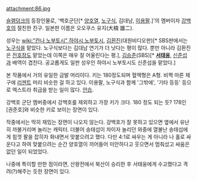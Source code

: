 attachment:86.jpg

[[슬램덩크]]의 등장인물로, '백호군단[* [[양호열]], [[노구식]], 김대남, [[이용팔]].]'의 멤버이자 [[강백호]]의 절친한 친구.
일본판 이름은 오오쿠스 유지(大楠 雄二).

성우는 [[wiki:"칸나 노부토시" 하야시 노부토시]], [[김환진]](대원비디오판)[* SBS판에서는 [[노구식]]을 맡았다. 노구식보다는 김대남 연기가 더 낫다는 평이 많다. 뿐만 아니라 김환진은 [[전호장]]도 맡았는데 이쪽은 매우 잘 어울린다는 평.], [[김승준]](SBS)[* '''[[서태웅]]''', [[신준섭]]과 배역이 겹친다. 공교롭게도 일판 성우인 하야시 노부토시도 신준섭을 맡았다.]

본 작품에서 거의 유일한 금발 머리이다. 키는 180정도되며 혈액형은 A형. 비쩍 마른 체구에 [[리젠트]] 머리 비슷한 걸 하고 있다. 이용팔, 노구식과 함께 '그밖에', '기타 등등' 등으로 엑스트라 취급을 받는 일이 많다. [[안습]].


강백호 군단 멤버중에서 강백호를 제외하고 가장 키가 크다. 180 정도 되는 듯? 178인 [권준호]와 비슷한 키로 보이는 장면이 있다.

작중에서는 딱히 재밌는 장면이 나오지 않는다. 강백호가 잘 못하고 있으면 옆에서 유난히 까불거리며 놀리는 캐릭터. 더불어 송태섭이 차이자 놀리던 와중에 열불난 송태섭에게 힘껏 팔을 잡히자 화내면서 맞붙으려고 했다. 다만 4:1로 싸우는 게 아니라 나 홀로 싸운다고 하여 맞붙으려는 순간 양호열이 끼어들어 미안하다고 웃으면서 멈춰섰고 싸움은 없던 일이 되었었다.

나중에 특이할 만한 점이라면, 산왕전에서 북산이 승리한 후 서태웅에게 수고했다고 격려(?)해주는 듯한 장면이 있다.
